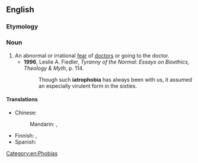 ==English==

===Etymology===
{{confix|iatro|phobia|lang=en}}

===Noun===
{{wikipedia}}
{{en-noun|-}}

# An abnormal or irrational [[fear]] of [[doctor]]s or going to the doctor.
#*'''1996''', Leslie A. Fiedler, ''Tyranny of the Normal: Essays on Bioethics, Theology & Myth'', p. 114.
#*:Though such '''iatrophobia''' has always been with us, it assumed an especially virulent form in the sixties.

====Translations====
{{trans-top|fear of doctors}}
* Chinese:
*: Mandarin: {{t|cmn|醫生恐懼症|sc=Hani}}, {{t|cmn|医生恐惧症|tr=yīshēng kǒngjùzhèng|sc=Hani}}
{{trans-mid}}
* Finnish: {{t|fi|lääkäripelko}}, {{t|fi|iatrofobia}}
* Spanish: {{t+|es|iatrofobia|f}}
{{trans-bottom}}

[[Category:en:Phobias]]